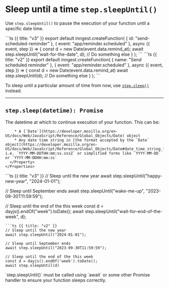 # Sleep until a time `step.sleepUntil()`

Use `step.sleepUntil()` to pause the execution of your function until a specific date time.

<CodeGroup>
```ts {{ title: "v3" }}
export default inngest.createFunction(
  { id: "send-scheduled-reminder" },
  { event: "app/reminder.scheduled" },
  async ({ event, step }) => {
    const d = new Date(event.data.remind_at);
    await step.sleepUntil("wait-for-the-date", d);
    // Do something else
  }
);
```
```ts {{ title: "v2" }}
export default inngest.createFunction(
  { name: "Send scheduled reminder" },
  { event: "app/reminder.scheduled" },
  async ({ event, step }) => {
    const d = new Date(event.data.remind_at)
    await step.sleepUntil(d);
    // Do something else
  }
);
```
</CodeGroup>

To sleep until a particular amount of time from now, use [`step.sleep()`](/docs/reference/functions/step-sleep) instead.

---

## `step.sleep(datetime): Promise`

<Row>
  <Col>
    <Properties>
      <Property name="datetime" type="Date | string" required>
        The datetime at which to continue execution of your function. This can be:

        * A [`Date`](https://developer.mozilla.org/en-US/docs/Web/JavaScript/Reference/Global_Objects/Date) object
        * Any date time string in [the format accepted by the `Date` object](https://developer.mozilla.org/en-US/docs/Web/JavaScript/Reference/Global_Objects/Date#date_time_string_format), i.e. `YYYY-MM-DDTHH:mm:ss.sssZ` or simplified forms like `YYYY-MM-DD` or `YYYY-MM-DDHH:mm:ss`
      </Property>
    </Properties>
  </Col>
  <Col>
  <CodeGroup>
  ```ts {{ title: "v3" }}
  // Sleep until the new year
  await step.sleepUntil("happy-new-year", "2024-01-01");

  // Sleep until September ends
  await step.sleepUntil("wake-me-up", "2023-09-30T11:59:59");

  // Sleep until the end of the this week
  const d = dayjs().endOf("week").toDate();
  await step.sleepUntil("wait-for-end-of-the-week", d);
  ```
  ```ts {{ title: "v2" }}
  // Sleep until the new year
  await step.sleepUntil("2024-01-01");

  // Sleep until September ends
  await step.sleepUntil("2023-09-30T11:59:59");

  // Sleep until the end of the this week
  const d = dayjs().endOf('week').toDate();
  await step.sleepUntil(d)
  ```
  </CodeGroup>
  </Col>
</Row>

<Callout>
  `step.sleepUntil()` must be called using `await` or some other Promise handler to ensure your function sleeps correctly.
</Callout>
